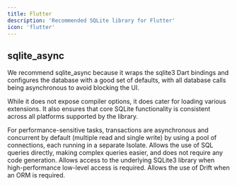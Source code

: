 ```yaml
---
title: Flutter
description: 'Recommended SQLite library for Flutter'
icon: 'flutter'
---
```


## sqlite_async

We recommend sqlite_async because it wraps the sqlite3 Dart bindings and configures the database with a good set of defaults, with all database calls being asynchronous to avoid blocking the UI.

While it does not expose compiler options, it does cater for loading various extensions. It also ensures that core SQLite functionality is consistent across all platforms supported by the library.

For performance-sensitive tasks, transactions are asynchronous and concurrent by default (multiple read and single write) by using a pool of connections, each running in a separate Isolate. Allows the use of SQL queries directly, making complex queries easier, and does not require any code generation. Allows access to the underlying SQLite3 library when high-performance low-level access is required. Allows the use of Drift when an ORM is required.

<CardGroup cols={3}>
  <Card
    title="View library"
    icon="github"
    href="https://github.com/powersync-ja/sqlite_async.dart"
  >
  </Card>
  <Card
    title="PowerSync Example Apps"
    icon="code"
    href="https://docs.powersync.com/resources/demo-apps-example-projects#flutter"
  >
  </Card>
  <Card
    title="PowerSync Quickstart"
    icon="rocket"
    href="https://docs.powersync.com/client-sdk-references/flutter#installation"
  >
  </Card>
</CardGroup>


